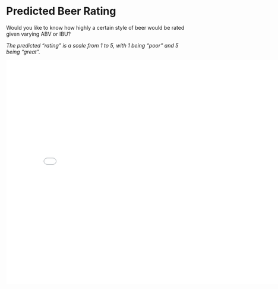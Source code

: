 <br>

# Predicted Beer Rating 

Would you like to know how highly a certain style of beer would be rated given
varying ABV or IBU?

*The predicted “rating” is a scale from 1 to 5, with 1 being “poor” and 5 being “great”.*

<iframe src="./Predict Dash/" style="border: 1px solid #FFF; width: 800px; height: 600px">
</iframe>
